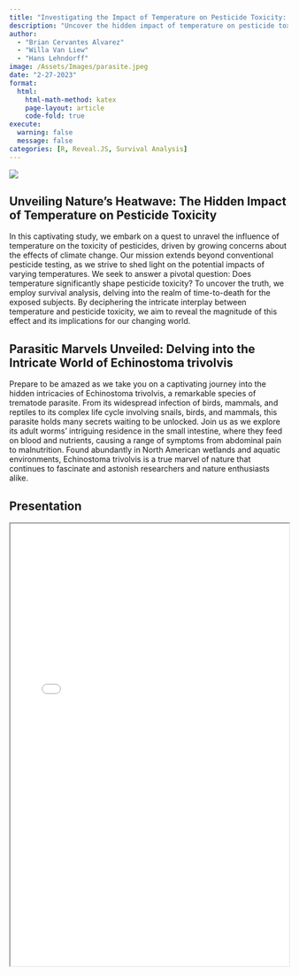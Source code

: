 ```yaml
---
title: "Investigating the Impact of Temperature on Pesticide Toxicity: A Survival Analysis Approach"
description: "Uncover the hidden impact of temperature on pesticide toxicity in a captivating quest that reveals the implications for our changing world."
author: 
  - "Brian Cervantes Alvarez"
  - "Willa Van Liew"
  - "Hans Lehndorff"
image: /Assets/Images/parasite.jpeg
date: "2-27-2023"
format:
  html:
    html-math-method: katex
    page-layout: article
    code-fold: true
execute: 
  warning: false
  message: false
categories: [R, Reveal.JS, Survival Analysis]
---
```


![](/Assets/Images/parasite.jpeg)


## Unveiling Nature's Heatwave: The Hidden Impact of Temperature on Pesticide Toxicity

In this captivating study, we embark on a quest to unravel the influence of temperature on the toxicity of pesticides, driven by growing concerns about the effects of climate change. Our mission extends beyond conventional pesticide testing, as we strive to shed light on the potential impacts of varying temperatures. We seek to answer a pivotal question: Does temperature significantly shape pesticide toxicity? To uncover the truth, we employ survival analysis, delving into the realm of time-to-death for the exposed subjects. By deciphering the intricate interplay between temperature and pesticide toxicity, we aim to reveal the magnitude of this effect and its implications for our changing world.

## Parasitic Marvels Unveiled: Delving into the Intricate World of Echinostoma trivolvis
Prepare to be amazed as we take you on a captivating journey into the hidden intricacies of Echinostoma trivolvis, a remarkable species of trematode parasite. From its widespread infection of birds, mammals, and reptiles to its complex life cycle involving snails, birds, and mammals, this parasite holds many secrets waiting to be unlocked. Join us as we explore its adult worms' intriguing residence in the small intestine, where they feed on blood and nutrients, causing a range of symptoms from abdominal pain to malnutrition. Found abundantly in North American wetlands and aquatic environments, Echinostoma trivolvis is a true marvel of nature that continues to fascinate and astonish researchers and nature enthusiasts alike.

## Presentation

::: {.column-page}

<iframe src="SurvivalAnalysis_Parasites.html" title="Parsite Reveal.Js" width="100%" height="800"></iframe>

:::
